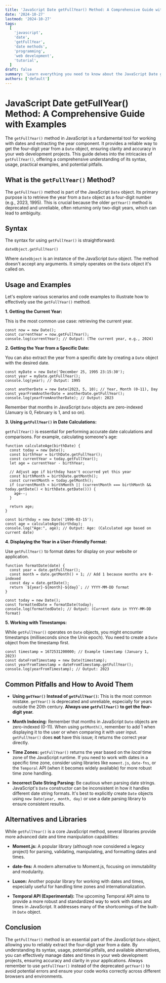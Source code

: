 ```yaml
---
title: 'JavaScript Date getFullYear() Method: A Comprehensive Guide with Examples'
date: '2024-10-27'
lastmod: '2024-10-27'
tags:
  [
    'javascript',
    'date',
    'getFullYear',
    'date methods',
    'programming',
    'web development',
    'tutorial',
  ]
draft: false
summary: 'Learn everything you need to know about the JavaScript Date getFullYear() method. This comprehensive guide covers its syntax, usage, practical examples, and common pitfalls to avoid when extracting the year from JavaScript Date objects.'
authors: ['default']
---
```


# JavaScript Date getFullYear() Method: A Comprehensive Guide with Examples

The `getFullYear()` method in JavaScript is a fundamental tool for working with dates and extracting the year component. It provides a reliable way to get the four-digit year from a `Date` object, ensuring clarity and accuracy in your web development projects. This guide delves into the intricacies of `getFullYear()`, offering a comprehensive understanding of its syntax, usage, practical examples, and potential pitfalls.

## What is the `getFullYear()` Method?

The `getFullYear()` method is part of the JavaScript `Date` object. Its primary purpose is to retrieve the year from a `Date` object as a four-digit number (e.g., 2023, 1995). This is crucial because the older `getYear()` method is deprecated and unreliable, often returning only two-digit years, which can lead to ambiguity.

## Syntax

The syntax for using `getFullYear()` is straightforward:

```plaintext
dateObject.getFullYear()
```

Where `dateObject` is an instance of the JavaScript `Date` object. The method doesn't accept any arguments. It simply operates on the `Date` object it's called on.

## Usage and Examples

Let's explore various scenarios and code examples to illustrate how to effectively use the `getFullYear()` method.

**1. Getting the Current Year:**

This is the most common use case: retrieving the current year.

```plaintext
const now = new Date();
const currentYear = now.getFullYear();
console.log(currentYear); // Output: (The current year, e.g., 2024)
```

**2. Getting the Year from a Specific Date:**

You can also extract the year from a specific date by creating a `Date` object with the desired date.

```plaintext
const myDate = new Date('December 25, 1995 23:15:30');
const year = myDate.getFullYear();
console.log(year); // Output: 1995
```

```plaintext
const anotherDate = new Date(2023, 5, 10); // Year, Month (0-11), Day
const yearFromAnotherDate = anotherDate.getFullYear();
console.log(yearFromAnotherDate); // Output: 2023
```

Remember that months in JavaScript `Date` objects are zero-indexed (January is 0, February is 1, and so on).

**3. Using `getFullYear()` in Date Calculations:**

`getFullYear()` is essential for performing accurate date calculations and comparisons. For example, calculating someone's age:

```plaintext
function calculateAge(birthDate) {
  const today = new Date();
  const birthYear = birthDate.getFullYear();
  const currentYear = today.getFullYear();
  let age = currentYear - birthYear;

  // Adjust age if birthday hasn't occurred yet this year
  const birthMonth = birthDate.getMonth();
  const currentMonth = today.getMonth();
  if (currentMonth < birthMonth || (currentMonth === birthMonth && today.getDate() < birthDate.getDate())) {
    age--;
  }

  return age;
}

const birthday = new Date('1990-03-15');
const age = calculateAge(birthday);
console.log("Age:", age); // Output: Age: (Calculated age based on current date)
```

**4. Displaying the Year in a User-Friendly Format:**

Use `getFullYear()` to format dates for display on your website or application.

```plaintext
function formatDate(date) {
  const year = date.getFullYear();
  const month = date.getMonth() + 1; // Add 1 because months are 0-indexed
  const day = date.getDate();
  return `${year}-${month}-${day}`; // YYYY-MM-DD format
}

const today = new Date();
const formattedDate = formatDate(today);
console.log(formattedDate); // Output: (Current date in YYYY-MM-DD format)
```

**5. Working with Timestamps:**

While `getFullYear()` operates on `Date` objects, you might encounter timestamps (milliseconds since the Unix epoch). You need to create a `Date` object from the timestamp first.

```plaintext
const timestamp = 1672531200000; // Example timestamp (January 1, 2023)
const dateFromTimestamp = new Date(timestamp);
const yearFromTimestamp = dateFromTimestamp.getFullYear();
console.log(yearFromTimestamp); // Output: 2023
```

## Common Pitfalls and How to Avoid Them

- **Using `getYear()` Instead of `getFullYear()`:** This is the most common mistake. `getYear()` is deprecated and unreliable, especially for years outside the 20th century. **Always use `getFullYear()` to get the four-digit year.**

- **Month Indexing:** Remember that months in JavaScript `Date` objects are zero-indexed (0-11). When using `getMonth()`, remember to add 1 when displaying it to the user or when comparing it with user input. `getFullYear()` does **not** have this issue; it returns the correct year directly.

- **Time Zones:** `getFullYear()` returns the year based on the _local_ time zone of the JavaScript runtime. If you need to work with dates in a specific time zone, consider using libraries like `moment.js`, `date-fns`, or the `Temporal` API (when it becomes widely available) for more robust time zone handling.

- **Incorrect Date String Parsing:** Be cautious when parsing date strings. JavaScript's `Date` constructor can be inconsistent in how it handles different date string formats. It's best to explicitly create `Date` objects using `new Date(year, month, day)` or use a date parsing library to ensure consistent results.

## Alternatives and Libraries

While `getFullYear()` is a core JavaScript method, several libraries provide more advanced date and time manipulation capabilities:

- **Moment.js:** A popular library (although now considered a legacy project) for parsing, validating, manipulating, and formatting dates and times.

- **date-fns:** A modern alternative to Moment.js, focusing on immutability and modularity.

- **Luxon:** Another popular library for working with dates and times, especially useful for handling time zones and internationalization.

- **Temporal API (Experimental):** The upcoming Temporal API aims to provide a more robust and standardized way to work with dates and times in JavaScript. It addresses many of the shortcomings of the built-in `Date` object.

## Conclusion

The `getFullYear()` method is an essential part of the JavaScript `Date` object, allowing you to reliably extract the four-digit year from a date. By understanding its syntax, usage, potential pitfalls, and available alternatives, you can effectively manage dates and times in your web development projects, ensuring accuracy and clarity in your applications. Always remember to use `getFullYear()` instead of the deprecated `getYear()` to avoid potential errors and ensure your code works correctly across different browsers and environments.
